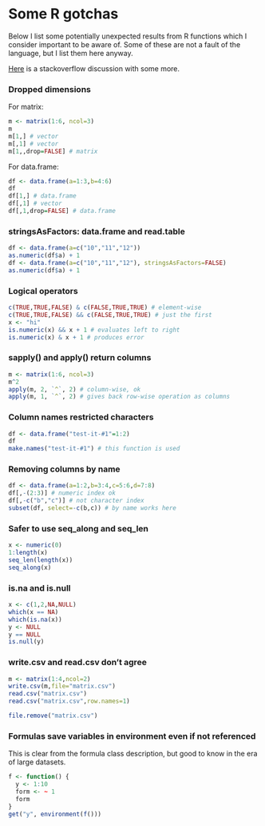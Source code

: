 # Some R gotchas

Below I list some potentially unexpected results from R functions
which I consider important to be aware of. Some of these are not
a fault of the language, but I list them here anyway.

[Here](http://stackoverflow.com/questions/1535021/whats-the-biggest-r-gotcha-youve-run-across)
is a stackoverflow discussion with some more. 

### Dropped dimensions

For matrix:

```r
m <- matrix(1:6, ncol=3)
m
m[1,] # vector
m[,1] # vector
m[1,,drop=FALSE] # matrix
```

For data.frame:

```r
df <- data.frame(a=1:3,b=4:6)
df
df[1,] # data.frame
df[,1] # vector
df[,1,drop=FALSE] # data.frame
```

### stringsAsFactors: data.frame and read.table

```r
df <- data.frame(a=c("10","11","12"))
as.numeric(df$a) + 1
df <- data.frame(a=c("10","11","12"), stringsAsFactors=FALSE)
as.numeric(df$a) + 1
```

### Logical operators

```r
c(TRUE,TRUE,FALSE) & c(FALSE,TRUE,TRUE) # element-wise
c(TRUE,TRUE,FALSE) && c(FALSE,TRUE,TRUE) # just the first
x <- "hi"
is.numeric(x) && x + 1 # evaluates left to right
is.numeric(x) & x + 1 # produces error
```

### sapply() and apply() return columns

```r
m <- matrix(1:6, ncol=3)
m^2
apply(m, 2, `^`, 2) # column-wise, ok
apply(m, 1, `^`, 2) # gives back row-wise operation as columns
```

### Column names restricted characters

```r
df <- data.frame("test-it-#1"=1:2)
df
make.names("test-it-#1") # this function is used
```

### Removing columns by name

```r
df <- data.frame(a=1:2,b=3:4,c=5:6,d=7:8)
df[,-(2:3)] # numeric index ok 
df[,-c("b","c")] # not character index
subset(df, select=-c(b,c)) # by name works here
```

### Safer to use seq_along and seq_len

```r
x <- numeric(0)
1:length(x)
seq_len(length(x))
seq_along(x)
```

### is.na and is.null

```r
x <- c(1,2,NA,NULL)
which(x == NA)
which(is.na(x))
y <- NULL
y == NULL
is.null(y)
```

### write.csv and read.csv don't agree

```r
m <- matrix(1:4,ncol=2)
write.csv(m,file="matrix.csv")
read.csv("matrix.csv")
read.csv("matrix.csv",row.names=1)
```

```r
file.remove("matrix.csv")
```

### Formulas save variables in environment even if not referenced

This is clear from the formula class description, but good to know in the era of large datasets.

```r
f <- function() {
  y <- 1:10
  form <- ~ 1
  form
}
get("y", environment(f()))
```

